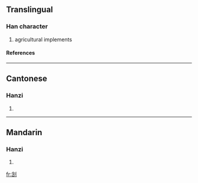 ==Translingual==
===Han character===
{{Han char|rn=18|rad=刀|as=07|sn=9|four=|canj=人口中弓 (ORLN)}}
# agricultural implements
====References====
{{Han ref|kx=0140.200|hdz=10342.110|uh=34E7|ud=13543}}

----
==Cantonese==
===Hanzi===
{{yue-hanzi|jyut=|y=deui1, haang1 jim1 jim2}}
# {{defn|Cantonese}}

----
==Mandarin==
===Hanzi===
{{cmn-hanzi|pin=[[yǎn]] ([[yan3]])|wg=yen<sup>3</sup>}}
# {{defn|Mandarin}}

[[fr:㓧]]